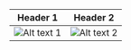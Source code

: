 | Header 1                                        | Header 2                                     |
| ----------------------------------------------- | -------------------------------------------- |
| ![Alt text 1](https://github.com/evanbacon.png) | ![Alt text 2](https://github.com/kitten.png) |
